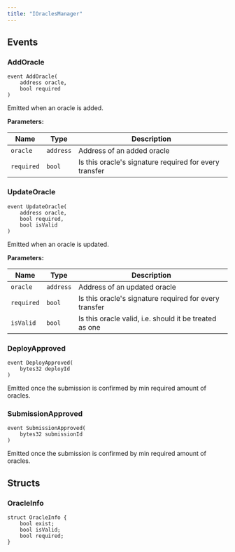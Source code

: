 ```yaml
---
title: "IOraclesManager"
---
```



## Events

### AddOracle

```solidity
event AddOracle(
    address oracle,
    bool required
)
```

Emitted when an oracle is added.

**Parameters:**

| Name      | Type      | Description                                              |
|-----------|-----------|----------------------------------------------------------|
| `oracle`  | `address` | Address of an added oracle                               |
| `required`| `bool`    | Is this oracle's signature required for every transfer   |

### UpdateOracle

```solidity
event UpdateOracle(
    address oracle,
    bool required,
    bool isValid
)
```

Emitted when an oracle is updated.

**Parameters:**

| Name      | Type      | Description                                              |
|-----------|-----------|----------------------------------------------------------|
| `oracle`  | `address` | Address of an updated oracle                            |
| `required`| `bool`    | Is this oracle's signature required for every transfer  |
| `isValid` | `bool`    | Is this oracle valid, i.e. should it be treated as one  |

### DeployApproved

```solidity
event DeployApproved(
    bytes32 deployId
)
```

Emitted once the submission is confirmed by min required amount of oracles.

### SubmissionApproved

```solidity
event SubmissionApproved(
    bytes32 submissionId
)
```

Emitted once the submission is confirmed by min required amount of oracles.

## Structs

### OracleInfo

```solidity
struct OracleInfo {
    bool exist;
    bool isValid;
    bool required;
}
```

